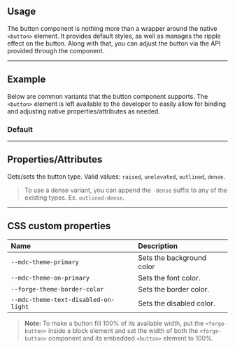 
<PageSection>

## Usage

The button component is nothing more than a wrapper around the native `<button>` element. It provides default styles, as well as manages the
ripple effect on the button. Along with that, you can adjust the button via the API provided through the component.

</PageSection>

---

<PageSection>

## Example

Below are common variants that the button component supports. The `<button>` element is left available to the developer to easily allow for binding and
adjusting native properties/attributes as needed.

### Default

<LiveDemo 
dense={true} 
codeHtml={ButtonDefaultCodeHtml()}>
  <ButtonDemo/>
</LiveDemo>

</PageSection>

---

<PageSection>

## Properties/Attributes

<PropertyDef name="type" type="string" defaultValue="undefined">

Gets/sets the button type. Valid values: `raised`, `unelevated`, `outlined`, `dense`.
  
</PropertyDef>

> To use a dense variant, you can append the `-dense` suffix to any of the existing types. Ex. `outlined-dense`.

</PageSection>

---

<PageSection>

## CSS custom properties

| Name                                    | Description
| :---------------------------------------| :----------------
| `--mdc-theme-primary`                   | Sets the background color
| `--mdc-theme-on-primary`                | Sets the font color.
| `--forge-theme-border-color`            | Sets the border color.
| `--mdc-theme-text-disabled-on-light`    | Sets the disabled color.

> **Note:** To make a button fill 100% of its available width, put the `<forge-button>` inside a block element and set
> the width of both the `<forge-button>` component and its embedded `<button>` element to 100%.

</PageSection>
